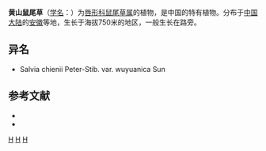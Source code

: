 {{Speciesbox 
| taxon = Salvia chienii
| authority = Peter-Stib.
| subdivision_ranks =[[变种|变种]]
| subdivision =
* 原变种 ''S. c.'' var. ''chienii''
* 婺源变种 ''S. c.'' var. ''wuyuania''
}}

'''黄山鼠尾草'''（[[学名|学名]]：{{lang|la|''Salvia chienii''}}）为[[唇形科|唇形科]][[鼠尾草属|鼠尾草属]]的植物，是中国的特有植物。分布于[[中国大陆|中国大陆]]的[[安徽|安徽]]等地，生长于海拔750米的地区，一般生长在路旁。

== 异名 ==
* Salvia chienii Peter-Stib. var. wuyuanica Sun

== 参考文献 ==
<div class="references-small">
* {{cite web| url =http://www.bioinfo.cn/db05/KmzwSpecies.php?action=view&id=12974| title =黄山鼠尾草（原变种）| work =《中国高等植物数据库全库》| publisher =中国科学院微生物研究所| author =昆明植物研究所| accessdate =2009-02-24| deadurl =yes| archiveurl =https://web.archive.org/web/20160305045802/http://www.bioinfo.cn/db05/KmzwSpecies.php?action=view&id=12974| archivedate =2016-03-05}}
* {{CPNI| zh=婺源变种 | id=256-43579 | binomial=Salvia chienii | authority=H. T. Sun | var=wuyuania | accessdate=2013-01-18}}
</div>
{{Taxonbar}}

[[Category:鼠尾草属|H]]
[[Category:中國特有植物|H]]
[[Category:安徽植物|H]]
